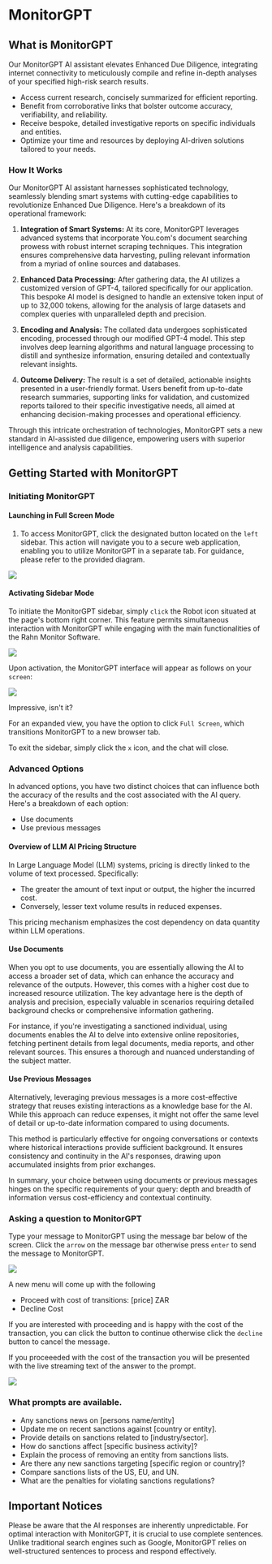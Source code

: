 # MonitorGPT

## What is MonitorGPT
Our MonitorGPT AI assistant elevates Enhanced Due Diligence, integrating internet connectivity to meticulously compile and refine in-depth analyses of your specified high-risk search results.

- Access current research, concisely summarized for efficient reporting.
- Benefit from corroborative links that bolster outcome accuracy, verifiability, and reliability.
- Receive bespoke, detailed investigative reports on specific individuals and entities.
- Optimize your time and resources by deploying AI-driven solutions tailored to your needs.

### How It Works

Our MonitorGPT AI assistant harnesses sophisticated technology, seamlessly blending smart systems with cutting-edge capabilities to revolutionize Enhanced Due Diligence. Here's a breakdown of its operational framework:

1. **Integration of Smart Systems:** At its core, MonitorGPT leverages advanced systems that incorporate You.com's document searching prowess with robust internet scraping techniques. This integration ensures comprehensive data harvesting, pulling relevant information from a myriad of online sources and databases.

2. **Enhanced Data Processing:** After gathering data, the AI utilizes a customized version of GPT-4, tailored specifically for our application. This bespoke AI model is designed to handle an extensive token input of up to 32,000 tokens, allowing for the analysis of large datasets and complex queries with unparalleled depth and precision.

3. **Encoding and Analysis:** The collated data undergoes sophisticated encoding, processed through our modified GPT-4 model. This step involves deep learning algorithms and natural language processing to distill and synthesize information, ensuring detailed and contextually relevant insights.

4. **Outcome Delivery:** The result is a set of detailed, actionable insights presented in a user-friendly format. Users benefit from up-to-date research summaries, supporting links for validation, and customized reports tailored to their specific investigative needs, all aimed at enhancing decision-making processes and operational efficiency.

Through this intricate orchestration of technologies, MonitorGPT sets a new standard in AI-assisted due diligence, empowering users with superior intelligence and analysis capabilities.

## Getting Started with MonitorGPT
### Initiating MonitorGPT
#### Launching in Full Screen Mode
1. To access MonitorGPT, click the designated button located on the `left` sidebar. This action will navigate you to a secure web application, enabling you to utilize MonitorGPT in a separate tab. For guidance, please refer to the provided diagram.

![](/MonitorGPT.png)

#### Activating Sidebar Mode

To initiate the MonitorGPT sidebar, simply `click` the Robot icon situated at the page's bottom right corner. This feature permits simultaneous interaction with MonitorGPT while engaging with the main functionalities of the Rahn Monitor Software.

![](/Robot.png)

Upon activation, the MonitorGPT interface will appear as follows on your `screen`:

![](/MonitorGPTInterface.png)

Impressive, isn't it?

For an expanded view, you have the option to click `Full Screen`, which transitions MonitorGPT to a new browser tab.

To exit the sidebar, simply click the `x` icon, and the chat will close.

### Advanced Options

In advanced options, you have two distinct choices that can influence both the accuracy of the results and the cost associated with the AI query. Here's a breakdown of each option:

- Use documents
- Use previous messages

#### Overview of LLM AI Pricing Structure

In Large Language Model (LLM) systems, pricing is directly linked to the volume of text processed. Specifically:

- The greater the amount of text input or output, the higher the incurred cost.
- Conversely, lesser text volume results in reduced expenses. 

This pricing mechanism emphasizes the cost dependency on data quantity within LLM operations.


#### Use Documents
When you opt to use documents, you are essentially allowing the AI to access a broader set of data, which can enhance the accuracy and relevance of the outputs. However, this comes with a higher cost due to increased resource utilization. The key advantage here is the depth of analysis and precision, especially valuable in scenarios requiring detailed background checks or comprehensive information gathering.

For instance, if you're investigating a sanctioned individual, using documents enables the AI to delve into extensive online repositories, fetching pertinent details from legal documents, media reports, and other relevant sources. This ensures a thorough and nuanced understanding of the subject matter.

#### Use Previous Messages
Alternatively, leveraging previous messages is a more cost-effective strategy that reuses existing interactions as a knowledge base for the AI. While this approach can reduce expenses, it might not offer the same level of detail or up-to-date information compared to using documents.

This method is particularly effective for ongoing conversations or contexts where historical interactions provide sufficient background. It ensures consistency and continuity in the AI's responses, drawing upon accumulated insights from prior exchanges.

In summary, your choice between using documents or previous messages hinges on the specific requirements of your query: depth and breadth of information versus cost-efficiency and contextual continuity.

### Asking a question to MonitorGPT

Type your message to MonitorGPT using the message bar below of the screen. Click the `arrow` on the message bar otherwise press `enter` to send the message
to MonitorGPT. 

![](/msg.png)

A new menu will come up with the following
- Proceed with cost of transitions: [price] ZAR
- Decline Cost

If you are interested with proceeding and is happy with the cost of the transaction, you can click the button to continue otherwise click the `decline` button to
cancel the message.

If you proceeeded with the cost of the transaction you will be presented with the live streaming text of the answer to the prompt.

![](/answer.png)


### What prompts are available.

- Any sanctions news on [persons name/entity]
- Update me on recent sanctions against [country or entity].
- Provide details on sanctions related to [industry/sector].
- How do sanctions affect [specific business activity]?
- Explain the process of removing an entity from sanctions lists.
- Are there any new sanctions targeting [specific region or country]?
- Compare sanctions lists of the US, EU, and UN.
- What are the penalties for violating sanctions regulations?

## Important Notices

Please be aware that the AI responses are inherently unpredictable.
For optimal interaction with MonitorGPT, it is crucial to use complete sentences. Unlike traditional search engines such as Google, MonitorGPT relies on well-structured sentences to process and respond effectively.
